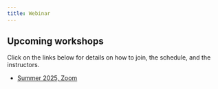 ```yaml
---
title: Webinar
---
```


## Upcoming workshops

Click on the links below for details on how to join, the schedule, and the instructors.

- [Summer 2025, Zoom](webinar/summer-2025.html)
